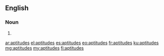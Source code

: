 ==English==

===Noun===
{{head|en|noun plural form}}

# {{plural of|aptitude|lang=en}}

[[ar:aptitudes]]
[[el:aptitudes]]
[[es:aptitudes]]
[[eo:aptitudes]]
[[fr:aptitudes]]
[[ku:aptitudes]]
[[mg:aptitudes]]
[[my:aptitudes]]
[[fi:aptitudes]]
